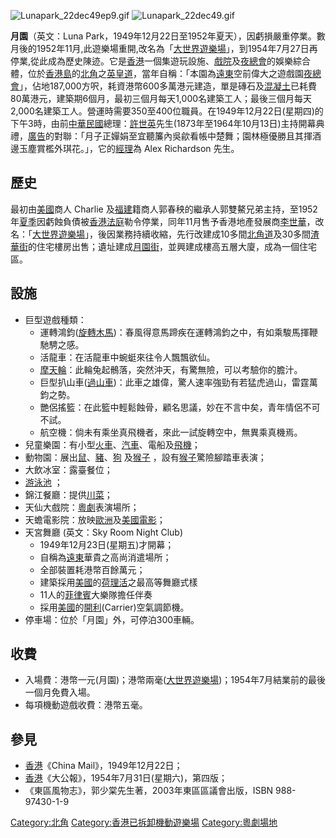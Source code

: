 [[File:Lunapark_22dec49ep9.gif|thumb]]
[[File:Lunapark_22dec49.gif|thumb]]

'''月園'''（英文：Luna Park，1949年12月22日至1952年夏天），因虧損嚴重停業。數月後的1952年11月,此遊樂場重開,改名為「[[大世界遊樂場|大世界遊樂場]]」，到1954年7月27日再停業,從此成為歷史陳迹。它是[[香港|香港]]一個集遊玩設施、[[電影院|戲院]]及[[夜總會|夜總會]]的娛樂綜合體，位於[[香港島|香港島]]的[[北角|北角]]之[[英皇道|英皇道]]，當年自稱：「本園為[[遠東|遠東]]空前偉大之遊戲園[[夜總會|夜總會]]」，佔地187,000方呎，耗資港幣600多萬港元建造，單是磚石及[[混凝土|混凝土]]已耗費80萬港元，建築期6個月，最初三個月每天1,000名建築工人；最後三個月每天2,000名建築工人。營運時需要350至400位職員。在1949年12月22日(星期四)的下午3時，由前[[中華民國|中華民國]]總理：[[許世英|許世英]]先生(1873年至1964年10月13日)主持開幕典禮，[[廣告|廣告]]的對聯：「月子正嬋娟至宜聽簾內吳歈看帳中楚舞；園林極優勝且其揮酒邊玉塵賞檻外琪花。」，它的[[經理|經理]]為 Alex Richardson 先生。

==歷史==
最初由[[美國|美國]]商人 Charlie 及[[福建|福建]]籍商人郭春秧的繼承人郭雙鰲兄弟主持，至1952年[[夏季|夏季]]因虧蝕負債被[[香港|香港]][[法庭|法庭]]勒令停業，同年11月售予香港地產發展商[[李世華|李世華]]，改名：「[[大世界遊樂場|大世界遊樂場]]」，後因業務持續收縮，先行改建成10多間[[北角道|北角道]]及30多間[[渣華街|渣華街]]的住宅樓房出售；遺址建成[[月園街|月園街]]，並興建成樓高五層大廈，成為一個住宅區。

== 設施 ==
* 巨型遊戲種類：
** 運轉鴻鈞([[旋轉木馬|旋轉木馬]])：春風得意馬蹄疾在運轉鴻鈞之中，有如乘駿馬揮鞭馳騁之感。
** 活龍車：在活龍車中蜿蜓來往令人飄飄欲仙。
** [[摩天輪|摩天輪]]：此輪兔起鶻落，突然沖天，有驚無險，可以考驗你的膽汁。
** 巨型扒山車([[過山車|過山車]])：此車之雄偉，驚人速率強勁有若猛虎過山，雷霆萬鈞之勢。
** 艷侶搖籃：在此籃中輕鬆蝕骨，顧名思議，妙在不言中矣，青年情侶不可不試。
** 航空機：倘未有乘坐真飛機者，來此一試旋轉空中，無異乘真機焉。
* 兒童樂園：有小型[[火車|火車]]、[[汽車|汽車]]、電船及[[飛機|飛機]]；
* 動物園：展出[[鼠|鼠]]、[[豬|豬]]、[[狗|狗]] 及[[猴子|猴子]] ，設有[[猴子|猴子]]驚險腳踏車表演；
* 大飲冰室：露臺餐位；
* [[游泳池|游泳池]] ；
* 錦江餐廳：提供[[川菜|川菜]]；
* 天仙大戲院：[[粵劇|粵劇]]表演場所；
* 天蟾電影院：放映[[歐洲|歐洲]]及[[美國|美國]][[電影|電影]]；
* 天宮舞廳 (英文：Sky Room Night Club)
** 1949年12月23日(星期五)才開幕；
** 自稱為[[遠東|遠東]]華貴之高尚消遣場所；
** 全部裝置耗港幣百餘萬元；
** 建築採用[[美國|美國]]的[[荷理活|荷理活]]之最高等舞廳式樣
** 11人的[[菲律賓|菲律賓]]大樂隊擔任伴奏
** 採用[[美國|美國]]的[[開利|開利]](Carrier)空氣調節機。
* 停車場：位於「月園」外，可停泊300車輛。

== 收費 ==
* 入場費：港幣一元(月園)；港幣兩毫([[大世界遊樂場|大世界遊樂場]])；1954年7月結業前的最後一個月免費入場。
* 每項機動遊戲收費：港幣五毫。

== 參見 ==
* [[香港|香港]]《China Mail》，1949年12月22日；
* [[香港|香港]]《大公報》，1954年7月31日(星期六)，第四版；
* 《東區風物志》，郭少棠先生著，2003年東區區議會出版，ISBN 988-97430-1-9

{{香港主題公園}}

[[Category:北角|Category:北角]]
[[Category:香港已拆卸機動遊樂場|Category:香港已拆卸機動遊樂場]]
[[Category:粵劇場地|Category:粵劇場地]]